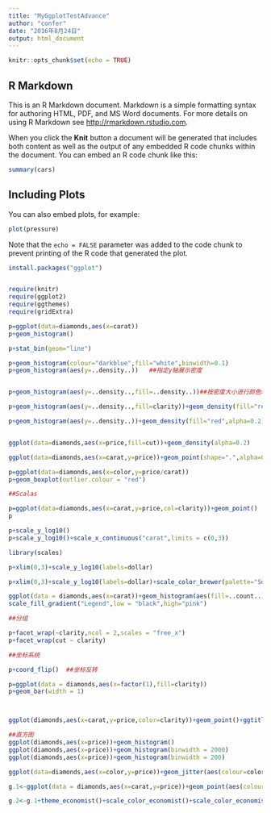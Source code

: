```yaml
---
title: "MyGgplotTestAdvance"
author: "confer"
date: "2016年8月24日"
output: html_document
---
```


```r
knitr::opts_chunk$set(echo = TRUE)
```

## R Markdown

This is an R Markdown document. Markdown is a simple formatting syntax for authoring HTML, PDF, and MS Word documents. For more details on using R Markdown see <http://rmarkdown.rstudio.com>.

When you click the **Knit** button a document will be generated that includes both content as well as the output of any embedded R code chunks within the document. You can embed an R code chunk like this:

```r
summary(cars)
```

## Including Plots

You can also embed plots, for example:

```r
plot(pressure)
```

Note that the `echo = FALSE` parameter was added to the code chunk to prevent printing of the R code that generated the plot.

```r

install.packages("ggplot")


require(knitr)
require(ggplot2)
require(ggthemes)
require(gridExtra)

p=ggplot(data=diamonds,aes(x=carat))
p+geom_histogram()

p+stat_bin(geom="line")

p+geom_histogram(colour="darkblue",fill="white",binwidth=0.1)
p+geom_histogram(aes(y=..density..))   ##指定y轴展示密度


p+geom_histogram(aes(y=..density..,fill=..density..))##按密度大小进行颜色填充

p+geom_histogram(aes(y=..density..,fill=clarity))+geom_density(fill="red",alpha=0.2)+geom_rug() ##h

p+geom_histogram(aes(y=..density..))+geom_density(fill="red",alpha=0.2)+geom_rug()+stat_function(fun=dexp,args=list(rate=1.5),colour="blue",size=1)


ggplot(data=diamonds,aes(x=price,fill=cut))+geom_density(alpha=0.2)

ggplot(data=diamonds,aes(x=carat,y=price))+geom_point(shape=".",alpha=0.5)+geom_smooth()

p=ggplot(data=diamonds,aes(x=color,y=price/carat))
p+geom_boxplot(outlier.colour = "red")

##Scalas

p=ggplot(data=diamonds,aes(x=carat,y=price,col=clarity))+geom_point()
p

p+scale_y_log10()
p+scale_y_log10()+scale_x_continuous("carat",limits = c(0,3))

library(scales)

p+xlim(0,3)+scale_y_log10(labels=dollar)

p+xlim(0,3)+scale_y_log10(labels=dollar)+scale_color_brewer(palette="Set2")

ggplot(data = diamonds,aes(x=carat))+geom_histogram(aes(fill=..count..))+
scale_fill_gradient("Legend",low = "black",high="pink")

```

```r

##分组

p+facet_wrap(~clarity,ncol = 2,scales = "free_x")
p+facet_wrap(cut ~ clarity)

##坐标系统

p+coord_flip()  ##坐标反转

p=ggplot(data = diamonds,aes(x=factor(1),fill=clarity))
p+geom_bar(width = 1)




```

```r

ggplot(diamonds,aes(x=carat,y=price,color=clarity))+geom_point()+ggtitle("My Scatter plot")+xlab("Weight (carats)")+xlim(0,2)


```


```r

##直方图
ggplot(diamonds,aes(x=price))+geom_histogram()
ggplot(diamonds,aes(x=price))+geom_histogram(binwidth = 2000)
ggplot(diamonds,aes(x=price))+geom_histogram(binwidth = 200)

```

```r

ggplot(data=diamonds,aes(x=color,y=price))+geom_jitter(aes(colour=color))+geom_violin(aes(colour=color))##将重叠数据分开


```

```r

g.1<-ggplot(data = diamonds,aes(x=carat,y=price))+geom_point(aes(colour=color))

g.2<-g.1+theme_economist()+scale_color_economist()+scale_color_economist()




```
















































